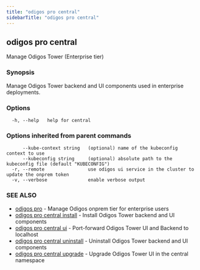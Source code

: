 ```yaml
---
title: "odigos pro central"
sidebarTitle: "odigos pro central"
---
```

## odigos pro central

Manage Odigos Tower (Enterprise tier)

### Synopsis

Manage Odigos Tower backend and UI components used in enterprise deployments.

### Options

```
  -h, --help   help for central
```

### Options inherited from parent commands

```
      --kube-context string   (optional) name of the kubeconfig context to use
      --kubeconfig string     (optional) absolute path to the kubeconfig file (default "KUBECONFIG")
  -r, --remote                use odigos ui service in the cluster to update the onprem token
  -v, --verbose               enable verbose output
```

### SEE ALSO

* [odigos pro](/cli/odigos_pro)	 - Manage Odigos onprem tier for enterprise users
* [odigos pro central install](/cli/odigos_pro_central_install)	 - Install Odigos Tower backend and UI components
* [odigos pro central ui](/cli/odigos_pro_central_ui)	 - Port-forward Odigos Tower UI and Backend to localhost
* [odigos pro central uninstall](/cli/odigos_pro_central_uninstall)	 - Uninstall Odigos Tower backend and UI components
* [odigos pro central upgrade](/cli/odigos_pro_central_upgrade)	 - Upgrade Odigos Tower UI in the central namespace